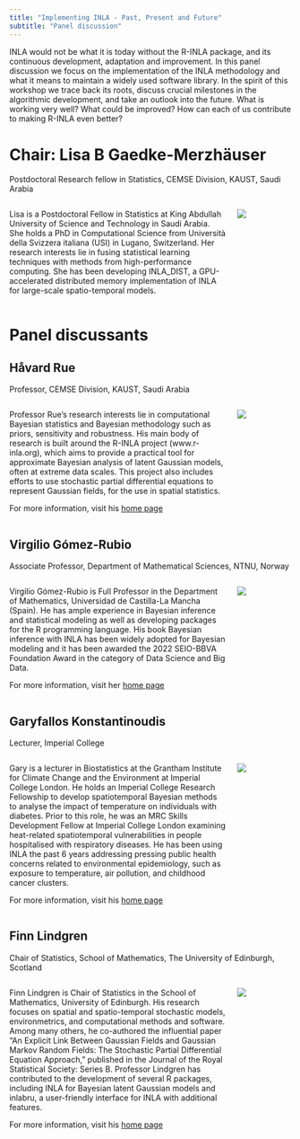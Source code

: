 ```yaml
---
title: "Implementing INLA - Past, Present and Future"
subtitle: "Panel discussion"
---
```



INLA would not be what it is today without the R-INLA package, and its continuous development, adaptation and improvement. In this panel discussion we focus on the implementation of the INLA methodology and what it means to maintain a widely used software library. In the spirit of this workshop we trace back its roots, discuss crucial milestones in the algorithmic development, and take an outlook into the future. What is working very well? What could be improved? How can each of us contribute to making R-INLA even better? 

# Chair: Lisa B Gaedke-Merzhäuser

Postdoctoral Research fellow in Statistics, CEMSE Division, KAUST, Saudi Arabia

::: columns
::: {.column width="80%"}

Lisa is a Postdoctoral Fellow in Statistics at King Abdullah University of Science and Technology in Saudi Arabia. She holds a PhD in Computational Science from Università della Svizzera italiana (USI) in Lugano, Switzerland. Her research interests lie in fusing statistical learning techniques with methods from high-performance computing. She has been developing INLA_DIST, a GPU-accelerated distributed memory implementation of INLA for large-scale spatio-temporal models. 


:::
::: {.column width="20%"}

![](img/lisa_bgaedke.jpg)


:::
:::



# Panel discussants


## Håvard Rue

Professor, CEMSE Division, KAUST, Saudi Arabia

::: columns
::: {.column width="80%"}

Professor Rue's research interests lie in computational Bayesian statistics and Bayesian methodology such as priors, sensitivity and robustness. His main body of research is built around the R-INLA project (www.r-inla.org), which aims to provide a practical tool for approximate Bayesian analysis of latent Gaussian models, often at extreme data scales. This project also includes efforts to use stochastic partial differential equations to represent Gaussian fields, for the use in spatial statistics. 

For more information, visit his [home page](https://www.kaust.edu.sa/en/study/faculty/haavard-rue)

:::
::: {.column width="20%"}

![](img/hr_pic.png)

:::
:::   

## Virgilio Gómez-Rubio

Associate Professor, Department of Mathematical Sciences, NTNU, Norway

::: columns
::: {.column width="80%"}

Virgilio Gómez-Rubio is Full Professor in the Department of Mathematics, Universidad de Castilla-La Mancha (Spain). He has ample experience in Bayesian inference and statistical modeling as well as developing packages for the R programming language. His book Bayesian inference with INLA has been widely adopted for Bayesian modeling and it has been awarded the 2022 SEIO-BBVA Foundation Award in the category of Data Science and Big Data.

For more information, visit her [home page](https://becarioprecario.github.io/)

:::
::: {.column width="20%"}

![](img/virgilio-gomez-rubio.png)

:::
:::   

## Garyfallos Konstantinoudis

Lecturer, Imperial College

::: columns
::: {.column width="80%"}

Gary is a lecturer in Biostatistics at the Grantham Institute for Climate Change and the Environment at Imperial College London. He holds an Imperial College Research Fellowship to develop spatiotemporal Bayesian methods to analyse the impact of temperature on individuals with diabetes. Prior to this role, he was an MRC Skills Development Fellow at Imperial College London examining heat-related spatiotemporal vulnerabilities in people hospitalised with respiratory diseases. He has been using INLA the past 6 years addressing pressing public health concerns related to environmental epidemiology, such as exposure to temperature, air pollution, and childhood cancer clusters.


For more information, visit his [home page](https://profiles.imperial.ac.uk/g.konstantinoudis)

:::
::: {.column width="20%"}

![](img/gary-Konstantinoudis.jpg)


:::
:::


## Finn Lindgren

Chair of Statistics, School of Mathematics, The University of Edinburgh, Scotland

::: columns
::: {.column width="80%"}

Finn Lindgren is Chair of Statistics in the School of Mathematics, University of Edinburgh.
His research focuses on spatial and spatio-temporal stochastic models, environmetrics, and computational methods and software. Among many others, he co-authored the influential paper “An Explicit Link Between Gaussian Fields and Gaussian Markov Random Fields: The Stochastic Partial Differential Equation Approach,” published in the Journal of the Royal Statistical Society: Series B. Professor Lindgren has contributed to the development of several R packages, including INLA for Bayesian latent Gaussian models and inlabru, a user-friendly interface for INLA with additional features.


For more information, visit his [home page](https://www.maths.ed.ac.uk/~flindgre/)

:::
::: {.column width="20%"}

![](img/finn_lindgren.jpg)


:::
:::
